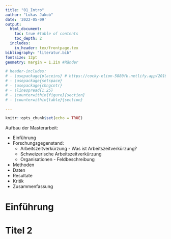 ```yaml
---
title: "01_Intro"
author: "Lukas Jakob"
date: '2022-05-09'
output: 
  html_document:
    toc: true #table of contents
    toc_depth: 2
  includes:
    in_header: tex/frontpage.tex   
bibliography: "literatur.bib"  
fontsize: 12pt
geometry: margin = 1.2in #Ränder

# header-includes: 
# - \usepackage{placeins} # https://cocky-elion-5880fb.netlify.app/2016/03/30/writing-your-thesis-with-r-markdown-5-the-thesis-layout/
# - \usepackage{setspace}
# - \usepackage{chngcntr}
# - \linespread{1.25}  
# - \counterwithin{figure}{section}
# - \counterwithin{table}{section}

---
```


```r
knitr::opts_chunk$set(echo = TRUE)
```

Aufbau der Masterarbeit:

* Einführung
* Forschungsgegenstand:
  * Arbeitszeitverkürzung - Was ist Arbeitszeitverkürzung?
  * Schweizerische Arbeitszeitverkürzung
  * Organisationen - Feldbeschreibung
* Methoden
* Daten
* Resultate
* Kritik
* Zusammenfassung



# Einführung




# Titel 2